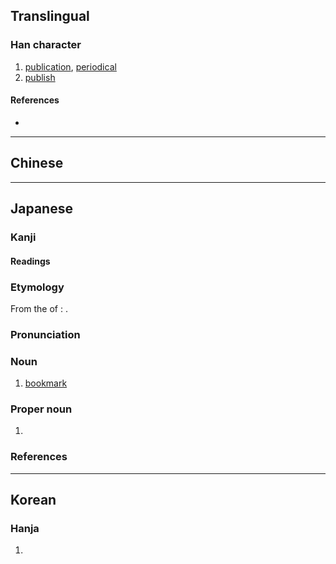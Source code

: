 {{also|刊}}
{{character info}}
==Translingual==

===Han character===
{{Han char|rn=75|rad=木|as=06|sn=10|four=|canj=MJD|ids=⿱幵木}}

# [[publication]], [[periodical]]
# [[publish]]

====References====
* {{Han ref|kx=0522.210|dkj=14708|dj=0910.220|hdz=21193.020|uh=681E|ud=26654}}

----

==Chinese==
{{zh-see|刊|v}}

----

==Japanese==

===Kanji===
{{ja-kanji|grade=|rs=木06}}

====Readings====
{{ja-readings
|goon=かん
|kanon=かん
|kun=しおり-<しをり-
}}

===Etymology===
{{ja-kanjitab|しおり|yomi=k|alt=枝折,枝折り}}
From the {{m|ja|連用形|tr=ren'yōkei||stem or continuative form}} of {{ja-r|枝%折る|し%おる|}}: {{ja-compound|枝|し|折る|おる|t1=branch|t2=to fold|nocat=1}}.

===Pronunciation===
{{ja-pron|しおり|y=k|acc=0|acc_ref=DJR}}

===Noun===
{{ja-noun|しおり|hhira=しをり}}

# [[bookmark]]

===Proper noun===
{{ja-pos|proper|しおり}}

# {{given name|ja|female|sort=しおり}}

===References===
<references/>

----

==Korean==

===Hanja===
{{ko-hanja|hangeul=간|eumhun=|rv=gan|mr=kan|y=kan}}

# {{rfdef|ko|sort=木06}}